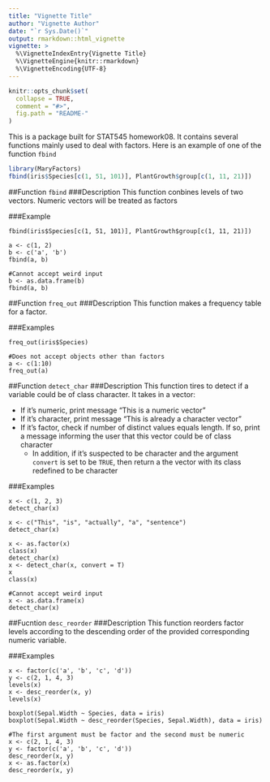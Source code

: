```yaml
---
title: "Vignette Title"
author: "Vignette Author"
date: "`r Sys.Date()`"
output: rmarkdown::html_vignette
vignette: >
  %\VignetteIndexEntry{Vignette Title}
  %\VignetteEngine{knitr::rmarkdown}
  %\VignetteEncoding{UTF-8}
---
```


```r
knitr::opts_chunk$set(
  collapse = TRUE,
  comment = "#>",
  fig.path = "README-"
)
```

This is a package built for STAT545 homework08. It contains several functions mainly used to deal with factors. Here is an example of one of the function `fbind`
```r
library(MaryFactors)
fbind(iris$Species[c(1, 51, 101)], PlantGrowth$group[c(1, 11, 21)])
```

##Function `fbind`
###Description
This function conbines levels of two vectors. Numeric vectors will be treated as factors

###Example
```
fbind(iris$Species[c(1, 51, 101)], PlantGrowth$group[c(1, 11, 21)])

a <- c(1, 2)
b <- c('a', 'b')
fbind(a, b)

#Cannot accept weird input
b <- as.data.frame(b)
fbind(a, b)
```

##Function `freq_out`
###Description
This function makes a frequency table for a factor.

###Examples
```
freq_out(iris$Species)

#Does not accept objects other than factors
a <- c(1:10)
freq_out(a)
```

##Function `detect_char`
###Description
This function tires to detect if a variable could be of class character. It takes in a vector:

* If it's numeric, print message "This is a numeric vector"
* If it's character, print message "This is already a character vector"
* If it's factor, check if number of distinct values equals length. If so, print a message informing the user that this vector could be of class character
  + In addition, if it's suspected to be character and the argument `convert` is set to be `TRUE`, then return a the vector with its class redefined to be character

###Examples
```
x <- c(1, 2, 3)
detect_char(x)

x <- c("This", "is", "actually", "a", "sentence")
detect_char(x)

x <- as.factor(x)
class(x)
detect_char(x)
x <- detect_char(x, convert = T)
x
class(x)

#Cannot accept weird input
x <- as.data.frame(x)
detect_char(x)
```

##Fucntion `desc_reorder`
###Description
This function reorders factor levels according to the descending order of the provided corresponding numeric variable.

###Examples
```
x <- factor(c('a', 'b', 'c', 'd'))
y <- c(2, 1, 4, 3)
levels(x)
x <- desc_reorder(x, y)
levels(x)

boxplot(Sepal.Width ~ Species, data = iris)
boxplot(Sepal.Width ~ desc_reorder(Species, Sepal.Width), data = iris)

#The first argument must be factor and the second must be numeric
x <- c(2, 1, 4, 3)
y <- factor(c('a', 'b', 'c', 'd'))
desc_reorder(x, y)
x <- as.factor(x)
desc_reorder(x, y)
```

